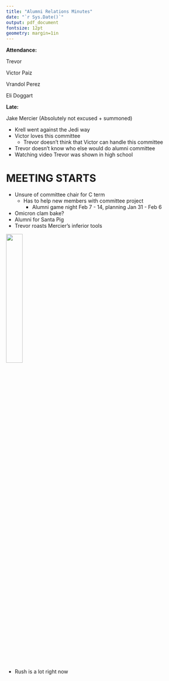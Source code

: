 ```yaml
---
title: "Alumni Relations Minutes"
date: "`r Sys.Date()`"
output: pdf_document
fontsize: 12pt
geometry: margin=1in
---
```


**Attendance:**

Trevor

Victor Paiz

Vrandol Perez

Eli Doggart

**Late:**

Jake Mercier (Absolutely not excused + summoned)

* Krell went against the Jedi way
* Victor loves this committee
  * Trevor doesn't think that Victor can handle this committee
* Trevor doesn't know who else would do alumni committee
* Watching video Trevor was shown in high school

# MEETING STARTS

* Unsure of committee chair for C term
  * Has to help new members with committee project
    * Alumni game night Feb 7 - 14, planning Jan 31 - Feb 6
* Omicron clam bake?
* Alumni for Santa Pig
* Trevor roasts Mercier's inferior tools

![]("../images/mokey.jpg"){width=30%}

* Rush is a lot right now
